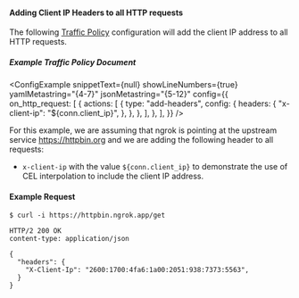 
#### Adding Client IP Headers to all HTTP requests

The following [Traffic Policy](/docs/http/traffic-policy/)
configuration will add the client IP address to all HTTP requests.

##### Example Traffic Policy Document

<ConfigExample
	snippetText={null}
	showLineNumbers={true}
	yamlMetastring="{4-7}"
	jsonMetastring="{5-12}"
	config={{
		on_http_request: [
			{
				actions: [
					{
						type: "add-headers",
						config: {
							headers: {
								"x-client-ip": "${conn.client_ip}",
							},
						},
					},
				],
			},
		],
	}}
/>

For this example, we are assuming that ngrok is pointing at the upstream service
https://httpbin.org and we are adding the following header to all requests:

- `x-client-ip` with the value `${conn.client_ip}` to demonstrate the use of
  CEL interpolation to include the client IP address.

#### Example Request

```shell
$ curl -i https://httpbin.ngrok.app/get
```

```http
HTTP/2 200 OK
content-type: application/json

{
  "headers": {
    "X-Client-Ip": "2600:1700:4fa6:1a00:2051:938:7373:5563",
  }
}
```
